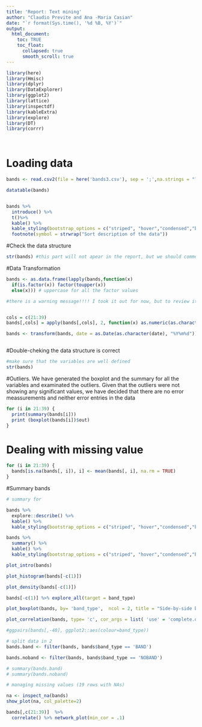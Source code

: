 ```yaml
--- 
title: 'Report: Text mining'
author: "Claudio Previte and Ana -Maria Casian"
date: "`r format(Sys.time(), '%d %B, %Y')`"
output: 
  html_document:
    toc: TRUE
    toc_float:
      collapsed: true
      smooth_scroll: true
---
```




```r
library(here)
library(Hmisc)
library(dplyr)
library(DataExplorer)
library(ggplot2)
library(lattice)
library(inspectdf)
library(kableExtra)
library(explore)
library(DT)
library(corrr)




```

# Loading data

```r
bands <- read.csv2(file = here('bands3.csv'), sep = ';',na.strings = "?")
```

```r
datatable(bands)


bands %>% 
  introduce() %>%
  t()%>%
  kable() %>%
  kable_styling(bootstrap_options = c("striped", "hover","condensed","bordered"),full_width = F, position = "center")%>%
  footnote(symbol = strwrap("Sort description of the data"))

```


#Check the data structure

```r
str(bands) #this part will not apear in the report, but we should comment about it. This line of code helped us to decide wich data to transform in the first part

```


#Data Transformation

```r

bands <- as.data.frame(lapply(bands,function(x) 
  if(is.factor(x)) factor(toupper(x)) 
  else(x))) # uppercase for all the factor values

#there is a warning message!!!! I took it out for now, but to review it and understand it


cols = c(21:39)  
bands[,cols] = apply(bands[,cols], 2, function(x) as.numeric(as.character(x))) #change class to numeric for num row

bands <- transform(bands, date = as.Date(as.character(date), "%Y%m%d"))



```

#Double-cheking the data structure is correct
```r

#make sure that the variables are well defined
str(bands)

```

#Outliers. We have generated the boxplot and the summary for all the variables and examinated the outliers. Given that the outliers were not showing any significant values, we have decided that there are no error meassurements and neither error entries in the data

```r

for (i in 21:39) {
  print(summary(bands[i]))
  print (boxplot(bands[i])$out)
}

```



# Dealing with missing value

```r


for (i in 21:39) {
  bands[is.na(bands[, i]), i] <- mean(bands[, i], na.rm = TRUE)
}

```


#Summary bands

```r
# summary for 

bands %>% 
  explore::describe() %>%
  kable() %>%
  kable_styling(bootstrap_options = c("striped", "hover","condensed","bordered"),full_width = F, position = "center")

bands %>%
  summary() %>%
  kable() %>%
  kable_styling(bootstrap_options = c("striped", "hover","condensed","bordered"),full_width = F, position = "center")

plot_intro(bands)
```




```r


plot_histogram(bands[-c(1)])

plot_density(bands[-c(1)])

bands[-c(1)] %>% explore_all(target = band_type)

plot_boxplot(bands, by= 'band_type',  ncol = 2, title = "Side-by-side boxplots")

plot_correlation(bands, type= 'c', cor_args = list( 'use' = 'complete.obs'))

#ggpairs(bands[,-40], ggplot2::aes(colour=band_type))

# split data in 2
bands.band <- filter(bands, bands$band_type == 'BAND')

bands.noband <- filter(bands, bands$band_type == 'NOBAND')

# summary(bands.band)
# summary(bands.noband)

# managing missing values (19 rows with NAs)

na <- inspect_na(bands)
show_plot(na, col_palette=2)
```


```r
bands[,c(21:39)]  %>% 
  correlate() %>% network_plot(min_cor = .1)

```






